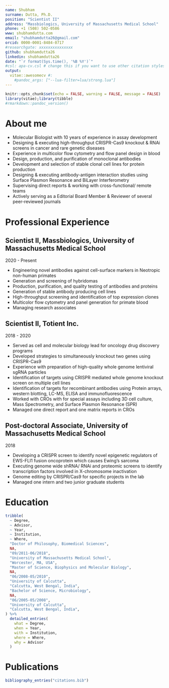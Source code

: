 ```yaml
---
name: Shubham
surname: Dutta, Ph.D.
position: "Scientist II"
address: "Massbiologics, University of Massachusetts Medical School"
phone: +1 (508) 502-0586
www: shubhamdutta.com
email: "shubhamdutta26@gmail.com"
orcid: 0000-0001-8484-0717
#researchgate: xxxxxxxxxxxxxxx
github: shubhamdutta26
linkedin: shubhamdutta26
date: "`r format(Sys.time(), '%B %Y')`"
#csl: apa-cv.csl # change this if you want to use other citation styles
output: 
  vitae::awesomecv #:
    #pandoc_args: ["--lua-filter=lua/strong.lua"] 
---
```


```r
knitr::opts_chunk$set(echo = FALSE, warning = FALSE, message = FALSE)
library(vitae);library(tibble)
#rmarkdown::pandoc_version()
```

# About me

 * Molecular Biologist with 10 years of experience in assay development
 * Designing & executing high-throughput CRISPR-Cas9 knockout & RNAi screens in cancer and rare genetic diseases
 * Experience in multicolor flow cytometry and flow panel design in blood
 * Design, production, and purification of monoclonal antibodies
 * Development and selection of stable clonal cell lines for protein production
 * Designing & executing antibody-antigen interaction studies using Surface Plasmon Resonance and BiLayer Interferometry
 * Supervising direct reports & working with cross-functional/ remote teams
 * Actively serving as a Editorial Board Member & Reviewer of several peer-reviewed journals

# Professional Experience

## Scientist II, Massbiologics, University of Massachusetts Medical School
2020 - Present

* Engineering novel antibodies against cell-surface markers in Neotropic non-human primates
* Generation and screening of hybridomas
* Production, purification, and quality testing of antibodies and proteins
* Generation of stable antibody producing cell lines
* High-throughput screening and identification of top expression clones
* Multicolor flow cytometry and panel generation for primate blood
* Managing research associates

## Scientist II, Totient Inc.
2018 - 2020

* Served as cell and molecular biology lead for oncology drug discovery programs
* Developed strategies to simultaneously knockout two genes using CRISPR-Cas9
* Experience with preparation of high-quality whole genome lentiviral sgRNA particles
* Identification of targets using CRISPR mediated whole genome knockout screen on multiple cell lines
* Identification of targets for recombinant antibodies using Protein arrays, western blotting, LC-MS, ELISA and immunofluorescence
* Worked with CROs with for special assays including 3D cell culture, Mass Spectrometry, and Surface Plasmon Resonance (SPR)
* Managed one direct report and one matrix reports in CROs

## Post-doctoral Associate, University of Massachusetts Medical School
2018

* Developing a CRISPR screen to identify novel epigenetic regulators of EWS-FLI1 fusion oncoprotein which causes Ewing’s sarcoma
* Executing genome wide shRNA/ RNAi and proteomic screens to identify transcription factors involved in X-chromosome inactivation
* Genome editing by CRISPR/Cas9 for specific projects in the lab
* Managed one intern and two junior graduate students

\pagebreak

# Education

```r
tribble(
  ~ Degree,
  ~ Advisor,
  ~ Year,
  ~ Institution,
  ~ Where,
  "Doctor of Philosophy, Biomedical Sciences",
  NA,
  "09/2011-06/2018",
  "University of Massachusetts Medical School",
  "Worcester, MA, USA",
  "Master of Science, Biophysics and Molecular Biology",
  NA,
  "06/2008-05/2010",
  "University of Calcutta",
  "Calcutta, West Bengal, India",
  "Bachelor of Science, Microbiology",
  NA,
  "06/2005-05/2008",
  "University of Calcutta",
  "Calcutta, West Bengal, India",
) %>%
  detailed_entries(
    what = Degree,
    when = Year,
    with = Institution,
    where = Where,
    why = Advisor
  )
```

# Publications

```r
bibliography_entries("citations.bib")
```


